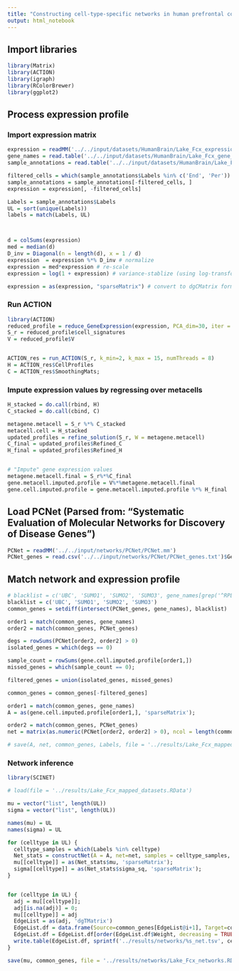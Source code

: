 ```yaml
---
title: "Constructing cell-type-specific networks in human prefrontal cortex"
output: html_notebook
---
```


## Import libraries
```r
library(Matrix)
library(ACTION)
library(igraph)
library(RColorBrewer)
library(ggplot2)
```


## Process expression profile
### Import expression matrix

```r
expression = readMM('../../input/datasets/HumanBrain/Lake_Fcx_expression.mm');
gene_names = read.table('../../input/datasets/HumanBrain/Lake_Fcx_gene_annotations.txt', as.is = T, header = T)$HGNC
sample_annotations = read.table('../../input/datasets/HumanBrain/Lake_Fcx_sample_annotations.txt', header = T)

filtered_cells = which(sample_annotations$Labels %in% c('End', 'Per'))
sample_annotations = sample_annotations[-filtered_cells, ]
expression = expression[, -filtered_cells]

Labels = sample_annotations$Labels
UL = sort(unique(Labels))
labels = match(Labels, UL)



d = colSums(expression)
med = median(d)
D_inv = Diagonal(n = length(d), x = 1 / d)
expression  = expression %*% D_inv # normalize
expression = med*expression # re-scale
expression = log(1 + expression) # variance-stablize (using log-transform)

expression = as(expression, "sparseMatrix") # convert to dgCMatrix format for passing to RCPPArmadillo (in ACTION)
```

### Run ACTION

```r
library(ACTION)
reduced_profile = reduce_GeneExpression(expression, PCA_dim=30, iter = 10)
S_r = reduced_profile$cell_signatures
V = reduced_profile$V


ACTION_res = run_ACTION(S_r, k_min=2, k_max = 15, numThreads = 8)
H = ACTION_res$CellProfiles
C = ACTION_res$SmoothingMats;
```


### Impute expression values by regressing over metacells
```r
H_stacked = do.call(rbind, H)
C_stacked = do.call(cbind, C)

metagene.metacell = S_r %*% C_stacked
metacell.cell = H_stacked
updated_profiles = refine_solution(S_r, W = metagene.metacell)
C_final = updated_profiles$Refined_C
H_final = updated_profiles$Refined_H


# "Impute" gene expression values
metagene.metacell.final = S_r%*%C_final
gene.metacell.imputed.profile = V%*%metagene.metacell.final
gene.cell.imputed.profile = gene.metacell.imputed.profile %*% H_final
```


## Load PCNet (Parsed from: "Systematic Evaluation of Molecular Networks for Discovery of Disease Genes")

```r
PCNet = readMM('../../input/networks/PCNet/PCNet.mm')
PCNet_genes = read.csv('../../input/networks/PCNet/PCNet_genes.txt')$Genes

```


## Match network and expression profile
```r
# blacklist = c('UBC', 'SUMO1', 'SUMO2', 'SUMO3', gene_names[grep('^RPL|^RPS|^MRP', gene_names)])
blacklist = c('UBC', 'SUMO1', 'SUMO2', 'SUMO3')
common_genes = setdiff(intersect(PCNet_genes, gene_names), blacklist)

order1 = match(common_genes, gene_names)
order2 = match(common_genes, PCNet_genes)

degs = rowSums(PCNet[order2, order2] > 0)
isolated_genes = which(degs == 0)

sample_count = rowSums(gene.cell.imputed.profile[order1,])
missed_genes = which(sample_count == 0);

filtered_genes = union(isolated_genes, missed_genes)

common_genes = common_genes[-filtered_genes]

order1 = match(common_genes, gene_names)
A = as(gene.cell.imputed.profile[order1,], 'sparseMatrix');

order2 = match(common_genes, PCNet_genes)
net = matrix(as.numeric(PCNet[order2, order2] > 0), ncol = length(common_genes))

# save(A, net, common_genes, Labels, file = '../results/Lake_Fcx_mapped_datasets.RData')
```


### Network inference

```r
library(SCINET)

# load(file = '../results/Lake_Fcx_mapped_datasets.RData')

mu = vector("list", length(UL))
sigma = vector("list", length(UL))

names(mu) = UL
names(sigma) = UL

for (celltype in UL) {
  celltype_samples = which(Labels %in% celltype)
  Net_stats = constructNet(A = A, net=net, samples = celltype_samples, rand_sample_no = 100, rand_sample_size = 30, thread_no = 8)
  mu[[celltype]] = as(Net_stats$mu, 'sparseMatrix');
  sigma[[celltype]] = as(Net_stats$sigma_sq, 'sparseMatrix');
}


for (celltype in UL) {
  adj = mu[[celltype]];
  adj[is.na(adj)] = 0;
  mu[[celltype]] = adj
  EdgeList = as(adj, 'dgTMatrix')
  EdgeList.df = data.frame(Source=common_genes[EdgeList@i+1], Target=common_genes[EdgeList@j+1], Weight=EdgeList@x)
  EdgeList.df = EdgeList.df[order(EdgeList.df$Weight, decreasing = TRUE),]
  write.table(EdgeList.df, sprintf('../results/networks/%s_net.tsv', celltype), quote = FALSE, col.names = TRUE, row.names = FALSE)
}

save(mu, common_genes, file = '../results/networks/Lake_Fcx_networks.RData')

```
